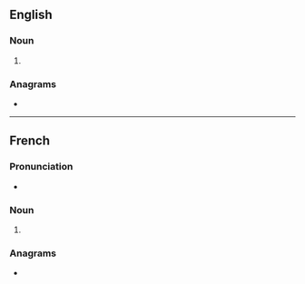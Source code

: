{{also|voiturés}}
==English==

===Noun===
{{head|en|noun form}}

# {{plural of|en|voiture}}

===Anagrams===
* {{anagrams|en|a=eiorstuv|oversuit|virtuose|vitreous}}

----

==French==

===Pronunciation===
* {{fr-IPA}}

===Noun===
{{head|fr|noun form|g=f}}

# {{plural of|fr|voiture}}

===Anagrams===
* {{l|fr|ouvrîtes}}